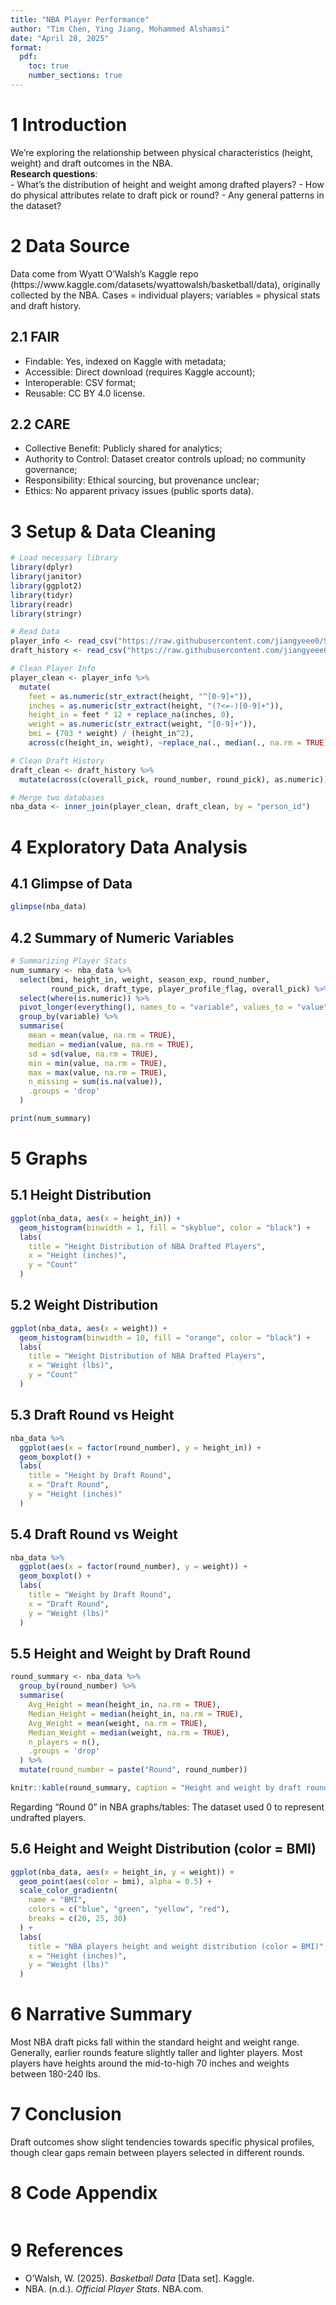 ```yaml
---
title: "NBA Player Performance"
author: "Tim Chen, Ying Jiang, Mohammed Alshamsi"
date: "April 28, 2025"
format:
  pdf:
    toc: true
    number_sections: true
---
```


# 1 Introduction

We’re exploring the relationship between physical characteristics (height, weight) and draft outcomes in the NBA.  
**Research questions**:  
- What’s the distribution of height and weight among drafted players?
- How do physical attributes relate to draft pick or round?
- Any general patterns in the dataset?

# 2 Data Source

Data come from Wyatt O’Walsh’s Kaggle repo (https://www.kaggle.com/datasets/wyattowalsh/basketball/data), originally collected by the NBA. Cases = individual players; variables = physical stats and draft history.

## 2.1 FAIR
- Findable: Yes, indexed on Kaggle with metadata;
- Accessible: Direct download (requires Kaggle account);
- Interoperable: CSV format;
- Reusable: CC BY 4.0 license.

## 2.2 CARE
- Collective Benefit: Publicly shared for analytics;
- Authority to Control: Dataset creator controls upload; no community governance;
- Responsibility: Ethical sourcing, but provenance unclear;
- Ethics: No apparent privacy issues (public sports data).

# 3 Setup & Data Cleaning

```r
# Load necessary library
library(dplyr)
library(janitor)
library(ggplot2)
library(tidyr)
library(readr)
library(stringr)

# Read Data
player_info <- read_csv("https://raw.githubusercontent.com/jiangyeee0/STAT-184-/main/common_player_info.csv")
draft_history <- read_csv("https://raw.githubusercontent.com/jiangyeee0/STAT-184-/main/draft_history.csv")

# Clean Player Info
player_clean <- player_info %>%
  mutate(
    feet = as.numeric(str_extract(height, "^[0-9]+")),  
    inches = as.numeric(str_extract(height, "(?<=-)[0-9]+")), 
    height_in = feet * 12 + replace_na(inches, 0),  
    weight = as.numeric(str_extract(weight, "[0-9]+")),
    bmi = (703 * weight) / (height_in^2),
    across(c(height_in, weight), ~replace_na(., median(., na.rm = TRUE))))

# Clean Draft History
draft_clean <- draft_history %>%
  mutate(across(c(overall_pick, round_number, round_pick), as.numeric))

# Merge two databases
nba_data <- inner_join(player_clean, draft_clean, by = "person_id")
```

# 4 Exploratory Data Analysis

## 4.1 Glimpse of Data

```r
glimpse(nba_data)
```

## 4.2 Summary of Numeric Variables

```r
# Summarizing Player Stats
num_summary <- nba_data %>%
  select(bmi, height_in, weight, season_exp, round_number, 
         round_pick, draft_type, player_profile_flag, overall_pick) %>%
  select(where(is.numeric)) %>%
  pivot_longer(everything(), names_to = "variable", values_to = "value") %>%
  group_by(variable) %>%
  summarise(
    mean = mean(value, na.rm = TRUE),
    median = median(value, na.rm = TRUE),
    sd = sd(value, na.rm = TRUE),
    min = min(value, na.rm = TRUE),
    max = max(value, na.rm = TRUE),
    n_missing = sum(is.na(value)),
    .groups = 'drop'
  )

print(num_summary)
```

# 5 Graphs

## 5.1 Height Distribution

```r
ggplot(nba_data, aes(x = height_in)) +
  geom_histogram(binwidth = 1, fill = "skyblue", color = "black") +
  labs(
    title = "Height Distribution of NBA Drafted Players",
    x = "Height (inches)",
    y = "Count"
  )
```

## 5.2 Weight Distribution

```r
ggplot(nba_data, aes(x = weight)) +
  geom_histogram(binwidth = 10, fill = "orange", color = "black") +
  labs(
    title = "Weight Distribution of NBA Drafted Players",
    x = "Weight (lbs)",
    y = "Count"
  )
```

## 5.3 Draft Round vs Height

```r
nba_data %>%
  ggplot(aes(x = factor(round_number), y = height_in)) +
  geom_boxplot() +
  labs(
    title = "Height by Draft Round",
    x = "Draft Round",
    y = "Height (inches)"
  )
```

## 5.4 Draft Round vs Weight

```r
nba_data %>%
  ggplot(aes(x = factor(round_number), y = weight)) +
  geom_boxplot() +
  labs(
    title = "Weight by Draft Round",
    x = "Draft Round",
    y = "Weight (lbs)"
  )
```

## 5.5 Height and Weight by Draft Round

```r
round_summary <- nba_data %>%
  group_by(round_number) %>%
  summarise(
    Avg_Height = mean(height_in, na.rm = TRUE),
    Median_Height = median(height_in, na.rm = TRUE),
    Avg_Weight = mean(weight, na.rm = TRUE),
    Median_Weight = median(weight, na.rm = TRUE),
    n_players = n(),
    .groups = 'drop'
  ) %>%
  mutate(round_number = paste("Round", round_number))  

knitr::kable(round_summary, caption = "Height and weight by draft round")
```

Regarding "Round 0" in NBA graphs/tables: The dataset used 0 to represent undrafted players.

## 5.6 Height and Weight Distribution (color = BMI)

```r
ggplot(nba_data, aes(x = height_in, y = weight)) +
  geom_point(aes(color = bmi), alpha = 0.5) +
  scale_color_gradientn(
    name = "BMI",
    colors = c("blue", "green", "yellow", "red"), 
    breaks = c(20, 25, 30) 
  ) +
  labs(
    title = "NBA players height and weight distribution (color = BMI)",
    x = "Height (inches)",
    y = "Weight (lbs)"
  )
```

# 6 Narrative Summary

Most NBA draft picks fall within the standard height and weight range. Generally, earlier rounds feature slightly taller and lighter players. Most players have heights around the mid-to-high 70 inches and weights between 180-240 lbs.

# 7 Conclusion

Draft outcomes show slight tendencies towards specific physical profiles, though clear gaps remain between players selected in different rounds.

# 8 Code Appendix

```r
```

# 9 References

- O’Walsh, W. (2025). *Basketball Data* [Data set]. Kaggle.  
- NBA. (n.d.). *Official Player Stats*. NBA.com.